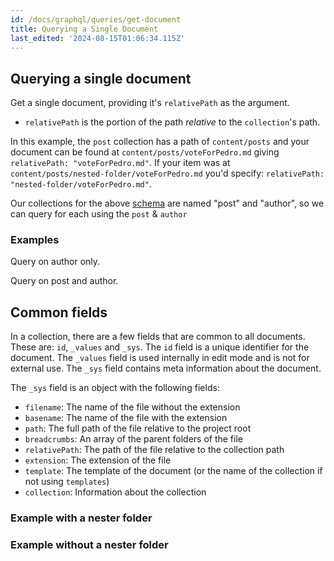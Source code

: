 ```yaml
---
id: /docs/graphql/queries/get-document
title: Querying a Single Document
last_edited: '2024-08-15T01:06:34.115Z'
---
```


## Querying a single document

Get a single document, providing it's `relativePath` as the argument.

* `relativePath` is the portion of the path *relative* to the `collection`'s path.

In this example, the `post` collection has a path of `content/posts` and your document can be found at `content/posts/voteForPedro.md` giving `relativePath: "voteForPedro.md"`. If your item was at `content/posts/nested-folder/voteForPedro.md` you'd specify: `relativePath: "nested-folder/voteForPedro.md"`.

Our collections for the above [schema](/docs/graphql/queries/#example-schema) are named "post" and "author", so we can query for each using the `post` & `author`

### Examples

Query on author only.

<GraphQLCodeBlock
  query="{
  ##author(relativePath:#&#x22;napolean.json&#x22;)#{
  ####name
  ##}
  }"
  response="{
  ##&#x22;data&#x22;:#{
  ####&#x22;author&#x22;:#{
  ######&#x22;name&#x22;:#&#x22;Napolean&#x22;
  ####}
  ##}
  }"
/>

Query on post and author.

<GraphQLCodeBlock
  query="{
  ##post(relativePath:#&#x22;voteForPedro.json&#x22;)#{
  ####title
  ####category
  ####author#{
  ######...#on#Author#{
  ########name
  ######}
  ####}
  ##}
  }"
  response="{
  ##&#x22;data&#x22;:#{
  ####&#x22;post&#x22;:#{
  ######&#x22;title&#x22;:#&#x22;Vote#For#Pedro&#x22;,
  ######&#x22;category&#x22;:#&#x22;politics&#x22;,
  ######&#x22;author&#x22;:#{
  ########&#x22;name&#x22;:#&#x22;Napolean&#x22;
  ######}
  ####}
  ##}
  }"
/>

## Common fields

In a collection, there are a few fields that are common to all documents. These are: `id`, `_values` and `_sys`. The `id` field is a unique identifier for the document. The `_values` field is used internally in edit mode and is not for external use. The `_sys` field contains meta information about the document.

The `_sys` field is an object with the following fields:

* `filename`: The name of the file without the extension
* `basename`: The name of the file with the extension
* `path`: The full path of the file relative to the project root
* `breadcrumbs`: An array of the parent folders of the file
* `relativePath`: The path of the file relative to the collection path
* `extension`: The extension of the file
* `template`: The template of the document (or the name of the collection if not using `templates`)
* `collection`: Information about the collection

### Example with a nester folder

<GraphQLCodeBlock
  query="{
  ##post(relativePath:#&#x22;nested/anotherPost.json&#x22;)#{
  ####id
  ####_sys#{
  ######filename
  ######basename
  ######path
  ######breadcrumbs
  ######relativePath
  ######extension
  ######template
  ####}
  ##}
  }"
  response="{
  ##&#x22;data&#x22;:#{
  ####&#x22;post&#x22;:#{
  ######&#x22;id&#x22;:#&#x22;content/posts/nested/anotherPost.json&#x22;,
  ######&#x22;_sys&#x22;:#{
  ########&#x22;filename&#x22;:#&#x22;anotherPost&#x22;,
  ########&#x22;basename&#x22;:#&#x22;anotherPost.json&#x22;,
  ########&#x22;path&#x22;:#&#x22;content/posts/nested/anotherPost.json&#x22;,
  ########&#x22;breadcrumbs&#x22;:#[
  ##########&#x22;nested&#x22;,
  ##########&#x22;anotherPost&#x22;
  ########],
  ########&#x22;relativePath&#x22;:#&#x22;nested/anotherPost.json&#x22;,
  ########&#x22;extension&#x22;:#&#x22;.json&#x22;,
  ########&#x22;template&#x22;:#&#x22;post&#x22;
  ######}
  ####}
  ##}
  }"
/>

### Example without a nester folder

<GraphQLCodeBlock
  query="{
  ##post(relativePath:#&#x22;anotherPost.json&#x22;)#{
  ####id
  ####_sys#{
  ######filename
  ######basename
  ######path
  ######breadcrumbs
  ######relativePath
  ######extension
  ######template
  ####}
  ##}
  }"
  response="{
  ##&#x22;data&#x22;:#{
  ####&#x22;post&#x22;:#{
  ######&#x22;id&#x22;:#&#x22;content/posts/anotherPost.json&#x22;,
  ######&#x22;_sys&#x22;:#{
  ########&#x22;filename&#x22;:#&#x22;anotherPost&#x22;,
  ########&#x22;basename&#x22;:#&#x22;anotherPost.json&#x22;,
  ########&#x22;path&#x22;:#&#x22;content/posts/anotherPost.json&#x22;,
  ########&#x22;breadcrumbs&#x22;:#[
  ##########&#x22;anotherPost&#x22;
  ########],
  ########&#x22;relativePath&#x22;:#&#x22;anotherPost.json&#x22;,
  ########&#x22;extension&#x22;:#&#x22;.json&#x22;,
  ########&#x22;template&#x22;:#&#x22;post&#x22;
  ######}
  ####}
  ##}
  }"
/>
